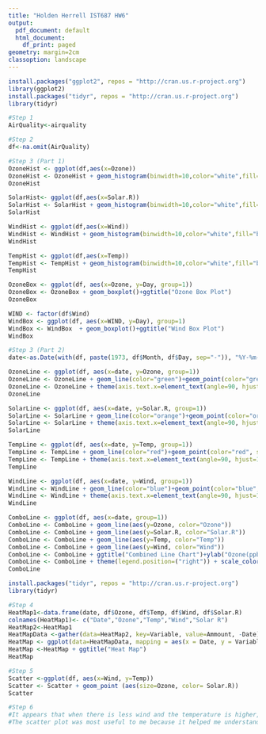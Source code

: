 ---
title: "Holden Herrell IST687 HW6"
output:
  pdf_document: default
  html_document:
    df_print: paged
geometry: margin=2cm
classoption: landscape
---


```{r, include=FALSE}
install.packages("ggplot2", repos = "http://cran.us.r-project.org")
library(ggplot2)
install.packages("tidyr", repos = "http://cran.us.r-project.org")
library(tidyr)
```
```{r}
#Step 1
AirQuality<-airquality

#Step 2
df<-na.omit(AirQuality)

#Step 3 (Part 1)
OzoneHist <- ggplot(df,aes(x=Ozone))
OzoneHist <- OzoneHist + geom_histogram(binwidth=10,color="white",fill="black")+ggtitle("Ozone Histogram")
OzoneHist
```
\newpage
```{r}
SolarHist<- ggplot(df,aes(x=Solar.R))
SolarHist <- SolarHist + geom_histogram(binwidth=10,color="white",fill="black")+ggtitle("Solar Histogram")
SolarHist
```
\newpage
```{r}
WindHist <- ggplot(df,aes(x=Wind))
WindHist <- WindHist + geom_histogram(binwidth=10,color="white",fill="black")+ggtitle("Wind Histogram")
WindHist
```
\newpage
```{r}
TempHist <- ggplot(df,aes(x=Temp))
TempHist <- TempHist + geom_histogram(binwidth=10,color="white",fill="black")+ggtitle("Temp Histogram")
TempHist
```
\newpage
```{r}
OzoneBox <- ggplot(df, aes(x=Ozone, y=Day, group=1))
OzoneBox <- OzoneBox + geom_boxplot()+ggtitle("Ozone Box Plot")
OzoneBox
```
\newpage
```{r}
WIND <- factor(df$Wind)
WindBox <- ggplot(df, aes(x=WIND, y=Day), group=1)
WindBox <- WindBox  + geom_boxplot()+ggtitle("Wind Box Plot")
WindBox
```
\newpage
```{r}
#Step 3 (Part 2)
date<-as.Date(with(df, paste(1973, df$Month, df$Day, sep="-")), "%Y-%m-%d")

OzoneLine <- ggplot(df, aes(x=date, y=Ozone, group=1))
OzoneLine <- OzoneLine + geom_line(color="green")+geom_point(color="green", size=1)
OzoneLine <- OzoneLine + theme(axis.text.x=element_text(angle=90, hjust=1))+ggtitle("Ozone Line Chart")+ylab("Ozone (ppb)")
OzoneLine
```
\newpage
```{r}
SolarLine <- ggplot(df, aes(x=date, y=Solar.R, group=1))
SolarLine <- SolarLine + geom_line(color="orange")+geom_point(color="orange", size=1)
SolarLine <- SolarLine + theme(axis.text.x=element_text(angle=90, hjust=1))+ggtitle("Solar R Line Chart")+ylab("Solar R (lang)")
SolarLine
```
\newpage
```{r}
TempLine <- ggplot(df, aes(x=date, y=Temp, group=1))
TempLine <- TempLine + geom_line(color="red")+geom_point(color="red", size=1)
TempLine <- TempLine + theme(axis.text.x=element_text(angle=90, hjust=1))+ggtitle("Temp Line Chart")+ylab("Temp(degrees F)")
TempLine
```
\newpage
```{r}
WindLine <- ggplot(df, aes(x=date, y=Wind, group=1))
WindLine <- WindLine + geom_line(color="blue")+geom_point(color="blue", size=1)
WindLine <- WindLine + theme(axis.text.x=element_text(angle=90, hjust=1))+ggtitle("Wind Line Chart")+ylab("Wind (mph)")
WindLine
```
\newpage
```{r}
ComboLine <- ggplot(df, aes(x=date, group=1))
ComboLine <- ComboLine + geom_line(aes(y=Ozone, color="Ozone"))
ComboLine <- ComboLine + geom_line(aes(y=Solar.R, color="Solar.R"))
ComboLine <- ComboLine + geom_line(aes(y=Temp, color="Temp"))
ComboLine <- ComboLine + geom_line(aes(y=Wind, color="Wind"))
ComboLine <- ComboLine + ggtitle("Combined Line Chart")+ylab("Ozone(ppb), Solar R (lang), Wind(mph), Temp (degrees F)")
ComboLine <- ComboLine + theme(legend.position=("right")) + scale_color_manual(values=c("green","orange","red","blue"))
ComboLine
```
\newpage
```{r, include=FALSE}
install.packages("tidyr", repos = "http://cran.us.r-project.org")
library(tidyr)
```
```{r}
#Step 4
HeatMap1<-data.frame(date, df$Ozone, df$Temp, df$Wind, df$Solar.R)
colnames(HeatMap1)<- c("Date","Ozone","Temp","Wind","Solar R")
HeatMap2<-HeatMap1
HeatMapData <-gather(data=HeatMap2, key=Variable, value=Ammount, -Date)
HeatMap <- ggplot(data=HeatMapData, mapping = aes(x = Date, y = Variable, fill=Ammount))+geom_tile()
HeatMap <-HeatMap + ggtitle("Heat Map")
HeatMap
```
\newpage
```{r}
#Step 5
Scatter <-ggplot(df, aes(x=Wind, y=Temp))
Scatter <- Scatter + geom_point (aes(size=Ozone, color= Solar.R))
Scatter

#Step 6
#It appears that when there is less wind and the temperature is higher, there is increased Ozone and Solar.R.
#The scatter plot was most useful to me because it helped me understand the relationship between all of the variables.
```

